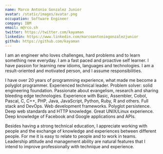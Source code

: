 ```yaml
---
name: Marco Antonio Gonzalez Junior
avatar: /static/images/avatar.png
occupation: Software Engineer
company: IBM
email: m@rco.sh
twitter: https://twitter.com/kayaman
linkedin: https://www.linkedin.com/marcoantoniogonzalezjunior
github: https://github.com/kayaman
---
```


I am an engineer who loves challenges, hard problems and to learn something new everyday. I am a fast paced and proactive self learner. I have passion for learning new idioms, languages and technologies. I am a result-oriented and motivated person, and I assume responsibilities.

I have over 20 years of programming experience, what made me become a polyglot programmer. Experienced technical leader. Problem solver: solid engineering foundation. Passionate about evangelism, research and sharing bleeding edge technologies. Experience with Basic, Assembler, Cobol, Pascal, C, C++, PHP, Java, JavaScript, Python, Ruby, R and others. Full stack and DevOps. Web development frameworks. Polyglot persistence. Deep web standards and HTTP knowledge. Great UNIX/Linux experience. Deep knowledge of Facebook and Google applications and APIs.

Besides having a strong technical education, I appreciate working with people and the exchange of knowledge and experiences between different people. For me it is easy to relate to people and to work in teams. Leadership attitude and management ability are natural features that I intend to improve professionally with technique and experience.
